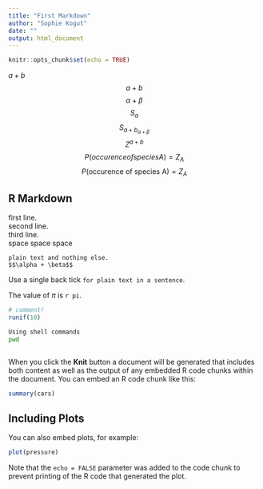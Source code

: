 ```yaml
---
title: "First Markdown"
author: "Sophie Kogut"
date: ""
output: html_document
---
```


```r
knitr::opts_chunk$set(echo = TRUE)
```

$a + b$
$$a + b$$
$$\alpha + \beta$$
$$S_a$$
$$S_{a+b_{\alpha + \beta}}$$
$$Z^{a + b}$$
$$P(occurence of species A) = Z_A$$
$$P(\mbox{occurence of species A}) = Z_A$$

## R Markdown

first line.   
second line.   
third line.  
space space space

```
plain text and nothing else.
$$\alpha + \beta$$
```

Use a single back tick ` for plain text in a sentence `.

The value of $\pi$ is `r pi`.   

```r
# comment!
runif(10)
```




```bash
Using shell commands
pwd
```
```r

```


When you click the **Knit** button a document will be generated that includes both content as well as the output of any embedded R code chunks within the document. You can embed an R code chunk like this:

```r
summary(cars)
```

## Including Plots

You can also embed plots, for example:

```r
plot(pressure)
```

Note that the `echo = FALSE` parameter was added to the code chunk to prevent printing of the R code that generated the plot.
